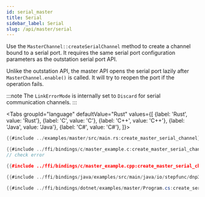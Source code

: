 ```yaml
---
id: serial_master
title: Serial
sidebar_label: Serial
slug: /api/master/serial
---
```



Use the `MasterChannel::createSerialChannel` method to create a channel bound to a serial port. It requires the same serial port configuration parameters as the outstation serial port API.

Unlike the outstation API, the master API opens the serial port lazily after `MasterChannel.enable()` is called. It will try to reopen the port
if the operation fails.

:::note
The `LinkErrorMode` is internally set to `Discard` for serial communication channels.
:::

<Tabs
groupId="language"
defaultValue="Rust"
values={[
{label: 'Rust', value: 'Rust'},
{label: 'C', value: 'C'},
{label: 'C++', value: 'C++'},
{label: 'Java', value: 'Java'},
{label: 'C#', value: 'C#'},
]}>
<TabItem value="Rust">

```rust
{{#include ../examples/master/src/main.rs:create_master_serial_channel}}
```

</TabItem>
<TabItem value="C">

```c
{{#include ../ffi/bindings/c/master_example.c:create_master_serial_channel}}
// check error
```

</TabItem>
<TabItem value="C++">

```cpp
{{#include ../ffi/bindings/c/master_example.cpp:create_master_serial_channel}}
```

</TabItem>
<TabItem value="Java">

```java
{{#include ../ffi/bindings/java/examples/src/main/java/io/stepfunc/dnp3/examples/MasterExample.java:create_serial_channel}}
```

</TabItem>
<TabItem value="C#">

```csharp
{{#include ../ffi/bindings/dotnet/examples/master/Program.cs:create_serial_channel}}
```

</TabItem>
</Tabs>
